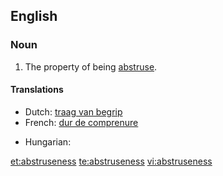 ==English==

===Noun===
{{en-noun|-}}

# The property of being [[abstruse]].

====Translations====
{{trans-top|the property of being abstruse}}
* Dutch: [[traag van begrip]]
* French: [[dur de comprenure]]
{{trans-mid}}
* Hungarian: {{t|hu|homályosság}}
{{trans-bottom}}

[[et:abstruseness]]
[[te:abstruseness]]
[[vi:abstruseness]]